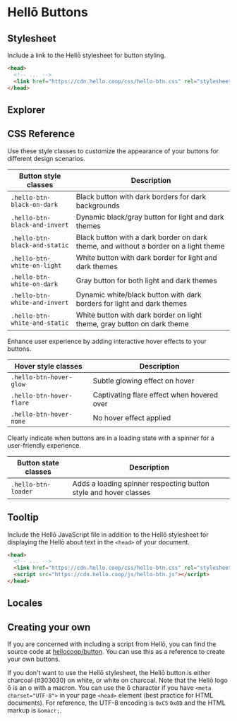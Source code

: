 # Hellō Buttons

## Stylesheet

Include a link to the Hellō stylesheet for button styling.

```html {3}
<head>
  <!-- ... -->
  <link href="https://cdn.hello.coop/css/hello-btn.css" rel="stylesheet"/>
</head>
```

## Explorer

## CSS Reference

Use these style classes to customize the appearance of your buttons for different design scenarios.

| Button style classes           | Description                                             | 
| ------------------------------ | ------------------------------------------------------- | 
| `.hello-btn-black-on-dark`<span className="w-64 block"/>    | Black button with dark borders for dark backgrounds                       | 
| `.hello-btn-black-and-invert`  | Dynamic black/gray button for light and dark themes     |
| `.hello-btn-black-and-static`  | Black button with a dark border on dark theme, and without a border on a light theme              |
| `.hello-btn-white-on-light`    | White button with dark border for light and dark themes |
| `.hello-btn-white-on-dark`     | Gray button for both light and dark themes              |
| `.hello-btn-white-and-invert`  | Dynamic white/black button with dark borders for light and dark themes |
| `.hello-btn-white-and-static`  | White button with dark border on light theme, gray button on dark theme  |

Enhance user experience by adding interactive hover effects to your buttons.

| Hover style classes     | Description                                    |
| ----------------------- | ---------------------------------------------- |
| `.hello-btn-hover-glow` | Subtle glowing effect on hover         |
| `.hello-btn-hover-flare`| Captivating flare effect when hovered over |
| `.hello-btn-hover-none` | No hover effect applied                        |

Clearly indicate when buttons are in a loading state with a spinner for a user-friendly experience.

| Button state classes    | Description                                    |
| ----------------------- | ---------------------------------------------- |
| `.hello-btn-loader`     | Adds a loading spinner respecting button style and hover classes         |

## Tooltip

Include the Hellō JavaScript file in addition to the Hellō stylesheet for displaying the Hellō about text in the `<head>` of your document. 

```html {4}
<head>
  <!-- ... -->
  <link href="https://cdn.hello.coop/css/hello-btn.css" rel="stylesheet"/>
  <script src="https://cdn.hello.coop/js/hello-btn.js"></script>
</head>
```

## Locales

## Creating your own

If you are concerned with including a script from Hellō, you can find the source code at [hellocoop/button](https://github.com/hellocoop/button). You can use this as a reference to create your own buttons.  

If you don't want to use the Hellō stylesheet, the Hellō button is either charcoal (#303030) on white, or white on charcoal. Note that the Hellō logo ō is an o with a macron. You can use the ō character if you have `<meta charset="UTF-8">` in your page `<head>` element (best practice for HTML documents). For reference, the UTF-8 encoding is `0xC5` `0x8D` and the HTML markup is `&omacr;`.